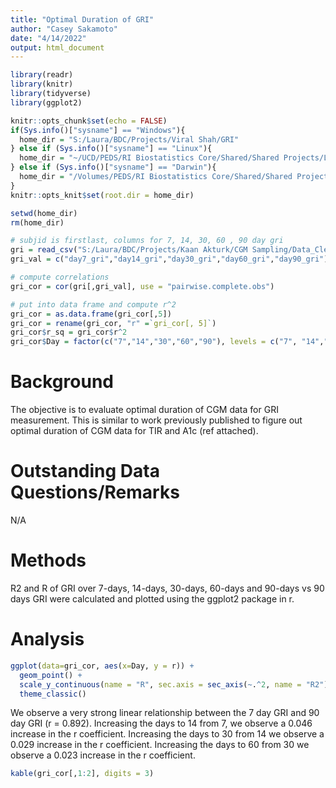 ---
title: "Optimal Duration of GRI"
author: "Casey Sakamoto"
date: "4/14/2022"
output: html_document
---

```{r setup, include=FALSE}
library(readr)
library(knitr)
library(tidyverse)
library(ggplot2)

knitr::opts_chunk$set(echo = FALSE)
if(Sys.info()["sysname"] == "Windows"){
  home_dir = "S:/Laura/BDC/Projects/Viral Shah/GRI"
} else if (Sys.info()["sysname"] == "Linux"){
  home_dir = "~/UCD/PEDS/RI Biostatistics Core/Shared/Shared Projects/Laura/BDC/Projects/Viral Shah/GRI"
} else if (Sys.info()["sysname"] == "Darwin"){
  home_dir = "/Volumes/PEDS/RI Biostatistics Core/Shared/Shared Projects/Laura/BDC/Projects/Viral Shah/GRI"
}
knitr::opts_knit$set(root.dir = home_dir)

setwd(home_dir)
rm(home_dir)
```

```{r data import, include=FALSE}
# subjid is firstlast, columns for 7, 14, 30, 60 , 90 day gri
gri = read_csv("S:/Laura/BDC/Projects/Kaan Akturk/CGM Sampling/Data_Cleaned/gri.csv")
gri_val = c("day7_gri","day14_gri","day30_gri","day60_gri","day90_gri")

# compute correlations
gri_cor = cor(gri[,gri_val], use = "pairwise.complete.obs")

# put into data frame and compute r^2
gri_cor = as.data.frame(gri_cor[,5])
gri_cor = rename(gri_cor, "r" =`gri_cor[, 5]`)
gri_cor$r_sq = gri_cor$r^2
gri_cor$Day = factor(c("7","14","30","60","90"), levels = c("7", "14","30", "60", "90"))
```


# Background
The objective is to evaluate optimal duration of CGM data for GRI measurement. This is similar to work previously published to figure out optimal duration of CGM data for TIR and A1c (ref attached). 

# Outstanding Data Questions/Remarks
N/A

# Methods
R2 and R of GRI over 7-days, 14-days, 30-days, 60-days and 90-days vs 90 days GRI were calculated and plotted using the ggplot2 package in r. 

# Analysis
```{r analysis}
ggplot(data=gri_cor, aes(x=Day, y = r)) + 
  geom_point() +
  scale_y_continuous(name = "R", sec.axis = sec_axis(~.^2, name = "R2")) +
  theme_classic()
```

We observe a very strong linear relationship between the 7 day GRI and 90 day GRI (r = 0.892). Increasing the days to 14 from 7, we observe a 0.046 increase in the r coefficient. Increasing the days to 30 from 14 we observe a 0.029 increase in the r coefficient. Increasing the days to 60 from 30 we observe a 0.023 increase in the r coefficient.

```{r corr table}
kable(gri_cor[,1:2], digits = 3)
```